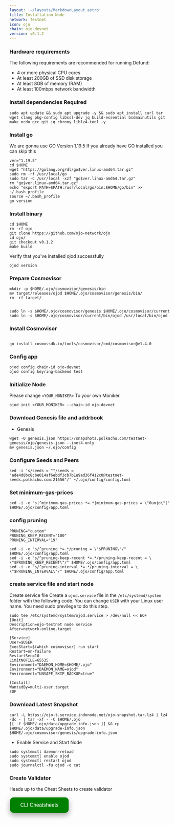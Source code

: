 ```yaml
---
layout: '~/layouts/MarkdownLayout.astro'
title: Installation Node
network: Testnet
icon: ojo
chain: ojo-devnet
version: v0.1.2
---
```


### Hardware requirements

The following requirements are recommended for running Defund:

- 4 or more physical CPU cores
- At least 200GB of SSD disk storage
- At least 8GB of memory (RAM)
- At least 100mbps network bandwidth


### Install dependencies Required

```
sudo apt update && sudo apt upgrade -y && sudo apt install curl tar wget clang pkg-config libssl-dev jq build-essential bsdmainutils git make ncdu gcc git jq chrony liblz4-tool -y
```

### Install go

We are gonna use GO Version 1.19.5
If you already have GO installed you can skip this 

```
ver="1.19.5"
cd $HOME
wget "https://golang.org/dl/go$ver.linux-amd64.tar.gz"
sudo rm -rf /usr/local/go
sudo tar -C /usr/local -xzf "go$ver.linux-amd64.tar.gz"
rm "go$ver.linux-amd64.tar.gz"
echo "export PATH=$PATH:/usr/local/go/bin:$HOME/go/bin" >> ~/.bash_profile
source ~/.bash_profile
go version
```

### Install binary

```
cd $HOME
rm -rf ojo
git clone https://github.com/ojo-network/ojo
cd ojo/
git checkout v0.1.2
make build
```

Verify that you've installed ojod successfully

```
ojod version
```

### Prepare Cosmovisor
```
mkdir -p $HOME/.ojo/cosmovisor/genesis/bin
mv target/releases/ojod $HOME/.ojo/cosmovisor/genesis/bin/
rm -rf target/


sudo ln -s $HOME/.ojo/cosmovisor/genesis $HOME/.ojo/cosmovisor/current
sudo ln -s $HOME/.ojo/cosmovisor/current/bin/ojod /usr/local/bin/ojod
```

### Install Cosmovisor
```

go install cosmossdk.io/tools/cosmovisor/cmd/cosmovisor@v1.4.0
```

### Config app

```
ojod config chain-id ojo-devnet
ojod config keyring-backend test
```

### Initialize Node

Please change `<YOUR_MONIKER>` To your own Moniker.

```
ojod init <YOUR_MONIKER> --chain-id ojo-devnet
```

### Download Genesis file and addrbook

- Genesis

```
wget -O genesis.json https://snapshots.polkachu.com/testnet-genesis/ojo/genesis.json --inet4-only
mv genesis.json ~/.ojo/config
```


### Configure Seeds and Peers

```
sed -i 's/seeds = ""/seeds = "ade4d8bc8cbe014af6ebdf3cb7b1e9ad36f412c0@testnet-seeds.polkachu.com:21656"/' ~/.ojo/config/config.toml
```

### Set minimum-gas-prices

```
sed -i -e "s|^minimum-gas-prices *=.*|minimum-gas-prices = \"0uojo\"|" $HOME/.ojo/config/app.toml
```

### config pruning

```
PRUNING="custom"
PRUNING_KEEP_RECENT="100"
PRUNING_INTERVAL="19"

sed -i -e "s/^pruning *=.*/pruning = \"$PRUNING\"/" $HOME/.ojo/config/app.toml
sed -i -e "s/^pruning-keep-recent *=.*/pruning-keep-recent = \
\"$PRUNING_KEEP_RECENT\"/" $HOME/.ojo/config/app.toml
sed -i -e "s/^pruning-interval *=.*/pruning-interval = \
\"$PRUNING_INTERVAL\"/" $HOME/.ojo/config/app.toml
```


### create service file and start node

Create service file
Create a `ojod.service` file in the `/etc/systemd/system` folder with the following code. 
You can change `USER` with your Linux user name. You need sudo previlege to do this step.

```
sudo tee /etc/systemd/system/ojod.service > /dev/null << EOF
[Unit]
Description=ojo-testnet node service
After=network-online.target

[Service]
User=$USER
ExecStart=$(which cosmovisor) run start
Restart=on-failure
RestartSec=10
LimitNOFILE=65535
Environment="DAEMON_HOME=$HOME/.ojo"
Environment="DAEMON_NAME=ojod"
Environment="UNSAFE_SKIP_BACKUP=true"

[Install]
WantedBy=multi-user.target
EOF
```

### Download Latest Snapshot
```
curl -L https://ojo-t.service.indonode.net/ojo-snapshot.tar.lz4 | lz4 -dc - | tar -xf - -C $HOME/.ojo
[[ -f $HOME/.ojo/data/upgrade-info.json ]] && cp $HOME/.ojo/data/upgrade-info.json $HOME/.ojo/cosmovisor/genesis/upgrade-info.json
```

- Enable Service and Start Node

```
sudo systemctl daemon-reload
sudo systemctl enable ojod
sudo systemctl restart ojod
sudo journalctl -fu ojod -o cat
```
### Create Validator

Heads up to the Cheat Sheets to create validator

<a href="https://www.indonode.net/testnet/ojo/cheat" target="_blank">
  <button style="background-color: green; border: none; color: white; padding: 15px 32px; text-align: center; text-decoration: none; display: inline-block; font-size: 16px; margin: 4px 2px; cursor: pointer; border-radius: 10px; box-shadow: 0 8px 16px 0 rgba(0,0,0,0.2), 0 6px 20px 0 rgba(0,0,0,0.19);" onmouseover="this.style.boxShadow='0 0 0 4px rgba(0,255,0,0.5)'" onmouseout="this.style.boxShadow='0 8px 16px 0 rgba(0,0,0,0.2), 0 6px 20px 0 rgba(0,0,0,0.19)'">CLI Cheatsheets</button>
</a>
